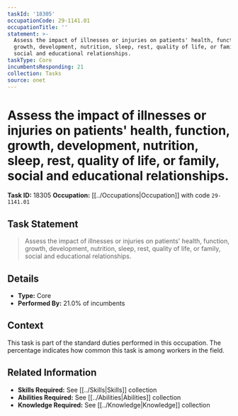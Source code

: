 ```yaml
---
taskId: '18305'
occupationCode: 29-1141.01
occupationTitle: ''
statement: >-
  Assess the impact of illnesses or injuries on patients' health, function,
  growth, development, nutrition, sleep, rest, quality of life, or family,
  social and educational relationships.
taskType: Core
incumbentsResponding: 21
collection: Tasks
source: onet
---
```

# Assess the impact of illnesses or injuries on patients' health, function, growth, development, nutrition, sleep, rest, quality of life, or family, social and educational relationships.

**Task ID:** 18305
**Occupation:** [[../Occupations|Occupation]] with code `29-1141.01`

## Task Statement

> Assess the impact of illnesses or injuries on patients' health, function, growth, development, nutrition, sleep, rest, quality of life, or family, social and educational relationships.

## Details

- **Type:** Core
- **Performed By:** 21.0% of incumbents

## Context

This task is part of the standard duties performed in this occupation. The percentage indicates how common this task is among workers in the field.

## Related Information

- **Skills Required:** See [[../Skills|Skills]] collection
- **Abilities Required:** See [[../Abilities|Abilities]] collection
- **Knowledge Required:** See [[../Knowledge|Knowledge]] collection
